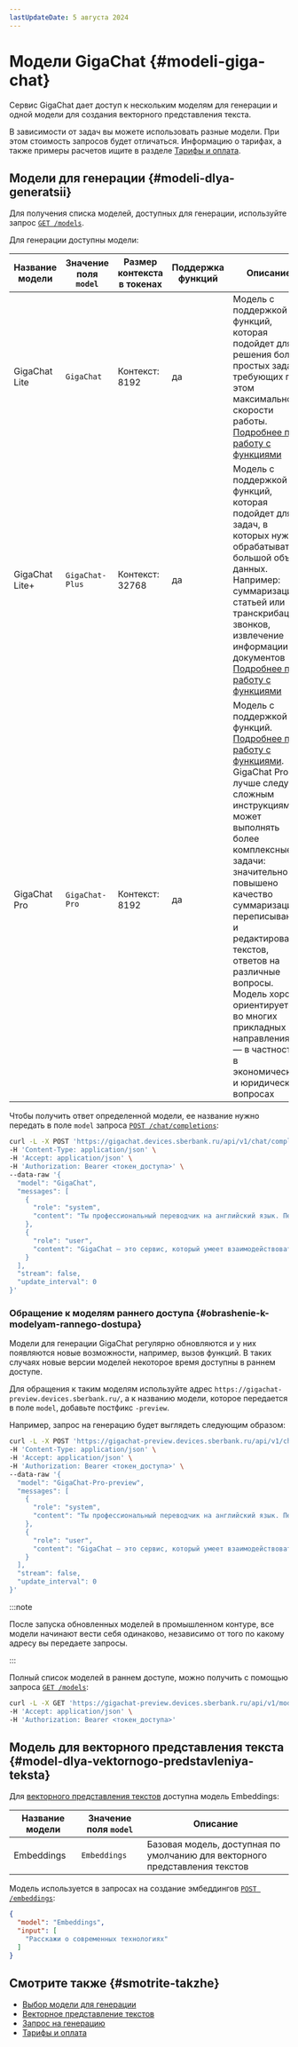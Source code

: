```yaml
---
lastUpdateDate: 5 августа 2024
---
```


# Модели GigaChat {#modeli-giga-chat}

Сервис GigaChat дает доступ к нескольким моделям для генерации и одной модели для создания векторного представления текста.

В зависимости от задач вы можете использовать разные модели.
При этом стоимость запросов будет отличаться.
Информацию о тарифах, а также примеры расчетов ищите в разделе [Тарифы и оплата](/ru/gigachat/api/tariffs).

## Модели для генерации {#modeli-dlya-generatsii}

Для получения списка моделей, доступных для генерации, используйте запрос [`GET /models`](/ru/gigachat/api/reference/rest/get-models).

Для генерации доступны модели:

| Название модели | Значение поля `model`                        | Размер контекста в токенах | Поддержка функций | Описание                                                                                                                                                                                                                                                                                                              |
| --------------- | -------------------------------------------- | -------------------------- | ----------------- | --------------------------------------------------------------------------------------------------------------------------------------------------------------------------------------------------------------------------------------------------------------------------------------------------------------------- |
| GigaChat Lite   | `GigaChat`                                   | Контекст: 8192             | да               | Модель c поддержкой функций, которая подойдет для решения более простых задач, требующих при этом максимальной скорости работы. <br />[Подробнее про работу с функциями](/ru/gigachat/api/function-calling)                                                                                                                                                                                                                      |
| GigaChat Lite+  | `GigaChat-Plus`                              | Контекст: 32768            | да               | Модель с поддержкой функций, которая подойдет для задач, в которых нужно обрабатывать большой объем данных. Например: суммаризация статьей или транскрибаций звонков, извлечение информации из документов<br />[Подробнее про работу с функциями](/ru/gigachat/api/function-calling)                                                                                                                                           |
| GigaChat Pro    | `GigaChat-Pro`                               | Контекст: 8192             | да               | Модель с поддержкой функций. [Подробнее про работу с функциями](/ru/gigachat/api/function-calling).<br />GigaChat Pro лучше следует сложным инструкциям и может выполнять более комплексные задачи: значительно повышено качество суммаризации, переписывания и редактирования текстов, ответов на различные вопросы. Модель хорошо ориентируется во многих прикладных направлениях — в частности, в экономических и юридических вопросах |


Чтобы получить ответ определенной модели, ее название нужно передать в поле `model` запроса [`POST /chat/completions`](/ru/gigachat/api/reference/rest/post-chat):

```sh
curl -L -X POST 'https://gigachat.devices.sberbank.ru/api/v1/chat/completions' \
-H 'Content-Type: application/json' \
-H 'Accept: application/json' \
-H 'Authorization: Bearer <токен_доступа>' \
--data-raw '{
  "model": "GigaChat",
  "messages": [
    {
      "role": "system",
      "content": "Ты профессиональный переводчик на английский язык. Переведи точно сообщение пользователя."
    },
    {
      "role": "user",
      "content": "GigaChat — это сервис, который умеет взаимодействовать с пользователем в формате диалога, писать код, создавать тексты и картинки по запросу пользователя."
    }
  ],
  "stream": false,
  "update_interval": 0
}'
```

### Обращение к моделям раннего доступа {#obrashenie-k-modelyam-rannego-dostupa}

Модели для генерации GigaChat регулярно обновляются и у них появляются новые возможности, например, вызов функций.
В таких случаях новые версии моделей некоторое время доступны в раннем доступе.

Для обращения к таким моделям используйте адрес `https://gigachat-preview.devices.sberbank.ru/`, а к названию модели, которое передается в поле `model`, добавьте постфикс `-preview`.

Например, запрос на генерацию будет выглядеть следующим образом:

```sh
curl -L -X POST 'https://gigachat-preview.devices.sberbank.ru/api/v1/chat/completions' \
-H 'Content-Type: application/json' \
-H 'Accept: application/json' \
-H 'Authorization: Bearer <токен_доступа>' \
--data-raw '{
  "model": "GigaChat-Pro-preview",
  "messages": [
    {
      "role": "system",
      "content": "Ты профессиональный переводчик на английский язык. Переведи точно сообщение пользователя."
    },
    {
      "role": "user",
      "content": "GigaChat — это сервис, который умеет взаимодействовать с пользователем в формате диалога, писать код, создавать тексты и картинки по запросу пользователя."
    }
  ],
  "stream": false,
  "update_interval": 0
}'
```

:::note

После запуска обновленных моделей в промышленном контуре, все модели начинают вести себя одинаково, независимо от того по какому адресу вы передаете запросы.

:::

Полный список моделей в раннем доступе, можно получить с помощью запроса [`GET /models`](/ru/gigachat/api/reference/rest/get-models):

```sh
curl -L -X GET 'https://gigachat-preview.devices.sberbank.ru/api/v1/models' \
-H 'Accept: application/json' \
-H 'Authorization: Bearer <токен_доступа>'
```

## Модель для векторного представления текста {#model-dlya-vektornogo-predstavleniya-teksta}

Для [векторного представления текстов](/ru/gigachat/api/embeddings) доступна модель Embeddings:

| Название модели | Значение поля `model`    | Описание                                                                    |
| --------------- | ------------------------ | --------------------------------------------------------------------------- |
| Embeddings      | `Embeddings`             | Базовая модель, доступная по умолчанию для векторного представления текстов |

Модель используется в запросах на создание эмбеддингов [`POST /embeddings`](/ru/gigachat/api/reference/rest/post-embeddings):

```json
{
  "model": "Embeddings",
  "input": [
    "Расскажи о современных технологиях"
  ]
}
```

## Смотрите также {#smotrite-takzhe}

* [Выбор модели для генерации](/ru/gigachat/api/selecting-a-model)
* [Векторное представление текстов](/ru/gigachat/api/embeddings)
* [Запрос на генерацию](/ru/gigachat/api/reference/rest/post-chat)
* [Тарифы и оплата](/ru/gigachat/api/tariffs)